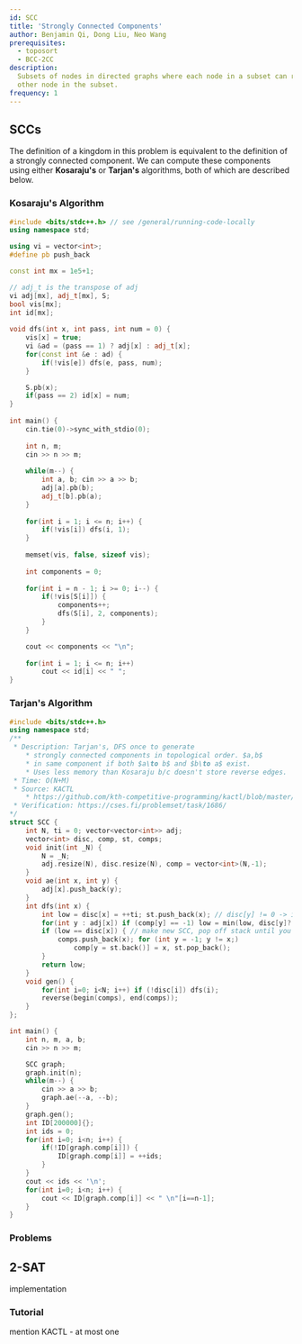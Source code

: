 ---
id: SCC
title: 'Strongly Connected Components'
author: Benjamin Qi, Dong Liu, Neo Wang
prerequisites:
  - toposort
  - BCC-2CC
description:
  Subsets of nodes in directed graphs where each node in a subset can reach each
  other node in the subset.
frequency: 1
---

## SCCs

<FocusProblem problem="ex" />

The definition of a kingdom in this problem is equivalent to the definition of a strongly connected component. We can compute these components using either **Kosaraju's** or **Tarjan's** algorithms, both of which are described below.

### Kosaraju's Algorithm

<Resources>
	<Resource source="CPH" title="17 - Strong Connectivity" />
	<Resource source="Wikipedia" title="Kosaraju's Algorithm" url="https://en.wikipedia.org/wiki/Kosaraju%27s_algorithm" />
</Resources>

<!-- <Resource
	source="Benq"
	title="Kosaraju's Implementation"
	url="https://github.com/bqi343/USACO/blob/master/Implementations/content/graphs%20(12)/DFS/SCCK.h"
>
	concise implementation of Kosaraju's Algorithm
</Resource> -->

<Spoiler title="Solution (Kosaraju's)">

<LanguageSection>

<CPPSection>

```cpp
#include <bits/stdc++.h> // see /general/running-code-locally
using namespace std;

using vi = vector<int>;
#define pb push_back

const int mx = 1e5+1;

// adj_t is the transpose of adj
vi adj[mx], adj_t[mx], S;
bool vis[mx];
int id[mx];
 
void dfs(int x, int pass, int num = 0) {
	vis[x] = true;
	vi &ad = (pass == 1) ? adj[x] : adj_t[x];
	for(const int &e : ad) {
		if(!vis[e]) dfs(e, pass, num);
	}

	S.pb(x);
	if(pass == 2) id[x] = num;
}
 
int main() {
	cin.tie(0)->sync_with_stdio(0);
	
	int n, m;
	cin >> n >> m;
 
	while(m--) {
		int a, b; cin >> a >> b;
		adj[a].pb(b);
		adj_t[b].pb(a);
	}
 
	for(int i = 1; i <= n; i++) {
		if(!vis[i]) dfs(i, 1);
	}
 
	memset(vis, false, sizeof vis);
 
	int components = 0;
 
	for(int i = n - 1; i >= 0; i--) {
		if(!vis[S[i]]) {
			components++;
			dfs(S[i], 2, components);
		}
	}

	cout << components << "\n";
 
	for(int i = 1; i <= n; i++)
		cout << id[i] << " ";
}
```

</CPPSection>

</LanguageSection>

</Spoiler>

### Tarjan's Algorithm

<Resources>
	<Resource source="CPC" title="7 - Graphs 1" url="07_graphs_1" />
	<Resource source="CP2" title="4.2.9 - Finding SCCs"/>
	<Resource source="Wikipedia" title="Tarjan's SCC Algorithm" url="https://en.wikipedia.org/wiki/Tarjan%27s_strongly_connected_components_algorithm" />
</Resources>

<!-- <Resource
	source="Benq"
	title="Tarjan's Implementation"
	url="https://github.com/bqi343/USACO/blob/master/Implementations/content/graphs%20(12)/DFS/SCCT.h"
>
	concise implementation of Tarjan's Algorithm
</Resource> -->

<Spoiler title="Solution (Tarjan's)">

<LanguageSection>

<CPPSection>

```cpp
#include <bits/stdc++.h>
using namespace std;
/**
 * Description: Tarjan's, DFS once to generate
 	* strongly connected components in topological order. $a,b$
 	* in same component if both $a\to b$ and $b\to a$ exist.
 	* Uses less memory than Kosaraju b/c doesn't store reverse edges.
 * Time: O(N+M)
 * Source: KACTL
 	* https://github.com/kth-competitive-programming/kactl/blob/master/content/graph/SCC.h
 * Verification: https://cses.fi/problemset/task/1686/
*/
struct SCC {
	int N, ti = 0; vector<vector<int>> adj;
	vector<int> disc, comp, st, comps;
	void init(int _N) {
		N = _N;
		adj.resize(N), disc.resize(N), comp = vector<int>(N,-1);
	}
	void ae(int x, int y) {
		adj[x].push_back(y);
	}
	int dfs(int x) {
		int low = disc[x] = ++ti; st.push_back(x); // disc[y] != 0 -> in stack
		for(int y : adj[x]) if (comp[y] == -1) low = min(low, disc[y]?:dfs(y));
		if (low == disc[x]) { // make new SCC, pop off stack until you find x
			comps.push_back(x); for (int y = -1; y != x;)
				comp[y = st.back()] = x, st.pop_back();
		}
		return low;
	}
	void gen() {
		for(int i=0; i<N; i++) if (!disc[i]) dfs(i);
		reverse(begin(comps), end(comps));
	}
};

int main() {
	int n, m, a, b;
	cin >> n >> m;

	SCC graph;
	graph.init(n);
	while(m--) {
		cin >> a >> b;
		graph.ae(--a, --b);
	}
	graph.gen();
	int ID[200000]{};
	int ids = 0;
	for(int i=0; i<n; i++) {
		if(!ID[graph.comp[i]]) {
			ID[graph.comp[i]] = ++ids;
		}
	}
	cout << ids << '\n';
	for(int i=0; i<n; i++) {
		cout << ID[graph.comp[i]] << " \n"[i==n-1];
	}
}
```

</CPPSection>

</LanguageSection>

</Spoiler>

### Problems

<Problems problems="general" />

## 2-SAT

<FocusProblem problem="satEx" />

<IncompleteSection>

implementation

</IncompleteSection>

### Tutorial

<Resources>
	<Resource source="CF" title="2-SAT" url="16205" />
</Resources>

<IncompleteSection>

mention KACTL - at most one

</IncompleteSection>